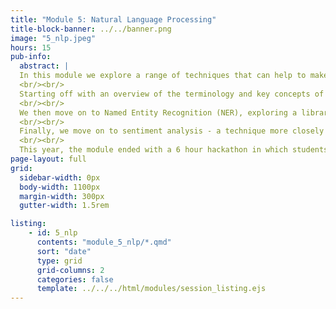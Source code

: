 ```yaml
---
title: "Module 5: Natural Language Processing"
title-block-banner: ../../banner.png
image: "5_nlp.jpeg"
hours: 15
pub-info:
  abstract: |
  In this module we explore a range of techniques that can help to make sense of the reams of unstructured text-based data that exists in healthcare systems around the world.
  <br/><br/>
  Starting off with an overview of the terminology and key concepts of the field of natural language processing (NLP), we then work on processing some real text data and exploring the frequency of words and phrases within it, using this to create wordcloud visualisations of these texts.
  <br/><br/>
  We then move on to Named Entity Recognition (NER), exploring a library we can use to automatically recognise anything from people to places.
  <br/><br/>
  Finally, we move on to sentiment analysis - a technique more closely related to the machine learning work we did in module 4. We explore how to train a neural network that can identify whether a piece of text is positve or negative in tone, providing an insight into a flexible class of machine learning that can be used for other text classification tasks.
  <br/><br/>
  This year, the module ended with a 6 hour hackathon in which students were able to work in their peer support groups on a natural language processing task of their choice. While there is no taught content for this session, the presentations given by the groups of their projects from the day are available to watch.
page-layout: full
grid:
  sidebar-width: 0px
  body-width: 1100px
  margin-width: 300px
  gutter-width: 1.5rem

listing:
    - id: 5_nlp
      contents: "module_5_nlp/*.qmd"
      sort: "date"
      type: grid
      grid-columns: 2
      categories: false
      template: ../../../html/modules/session_listing.ejs
---
```

